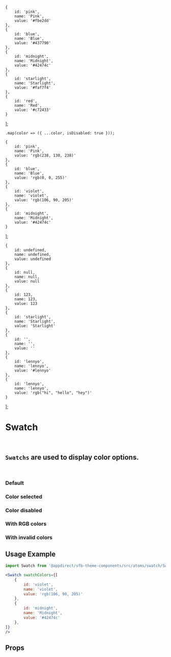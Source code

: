 
    {
        id: 'pink',
        name: 'Pink',
        value: '#fbe2dd'
    },
    {
        id: 'blue',
        name: 'Blue',
        value: '#437790'
    },
    {
        id: 'midnight',
        name: 'Midnight',
        value: '#42474c'
    },
    {
        id: 'starlight',
        name: 'Starlight',
        value: '#faf7f4'
    },
    {
        id: 'red',
        name: 'Red',
        value: '#c72433'
    }
];

    .map(color => ({ ...color, isDisabled: true }));

    {
        id: 'pink',
        name: 'Pink',
        value: 'rgb(238, 130, 238)'
    },
    {
        id: 'blue',
        name: 'Blue',
        value: 'rgb(0, 0, 255)'
    },
    {
        id: 'violet',
        name: 'violet',
        value: 'rgb(106, 90, 205)'
    },
    {
        id: 'midnight',
        name: 'Midnight',
        value: '#42474c'
    }
];

    {
        id: undefined,
        name: undefined,
        value: undefined
    },
    {
        id: null,
        name: null,
        value: null
    },
    {
        id: 123,
        name: 123,
        value: 123
    },
    {
        id: 'starlight',
        name: 'Starlight',
        value: 'Starlight'
    },
    {
        id: '',
        name: '',
        value: ''
    },
    {
        id: 'lennyo',
        name: 'lennyo',
        value: '#lennyo'
    },
    {
        id: 'lennyo',
        name: 'lennyo',
        value: 'rgb("hi", "hello", "hey")'
    }
];

<Meta title="Atoms (Preview)/Swatch" component={Swatch} />

# Swatch
<br />

## `Swatchs` are used to display color options.
<br />

### Default
<Canvas>
    <Story name="Default">
        <Swatch swatchColors={swatchColors} />
    </Story>
</Canvas>

### Color selected
<Canvas>
    <Story name="Color selected">
        <Swatch swatchColors={swatchColors} selectedColorId="blue" />
    </Story>
</Canvas>

### Color disabled
<Canvas>
    <Story name="Color disabled">
        <Swatch swatchColors={disabledSwatchColors} />
    </Story>
</Canvas>

### With RGB colors
<Canvas>
    <Story name="RGB colors">
        <Swatch swatchColors={rgbSwatchColors} />
    </Story>
</Canvas>

### With invalid colors
<Canvas>
    <Story name="Invalid colors">
        <Swatch swatchColors={invalidSwatchColors} />
    </Story>
</Canvas>

## Usage Example

```jsx
import Swatch from '@appdirect/sfb-theme-components/src/atoms/swatch/Swatch';

<Swatch swatchColors={[
    {
        id: 'violet',
        name: 'violet',
        value: 'rgb(106, 90, 205)'
    },
    {
        id: 'midnight',
        name: 'Midnight',
        value: '#42474c'
    },
]}
/>
```

## Props

<ArgsTable of={Swatch} />
